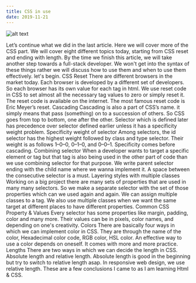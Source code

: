 ```yaml
---
title: CSS in use
date: 2019-11-21
---
```


![alt text](../assets/cssinuse.jpeg)

Let’s continue what we did in the last article. Here we will cover more of the CSS part. We will cover eight different topics today, starting from CSS reset and ending with length. By the time we finish this article, we will take another step towards a full-stack developer. We won't get into the syntax of these things rather we will discuss how to use them and when to use them effectively. let's begin.
CSS Reset
There are different browsers in the market today. Each browser is developed by a different set of developers. So each browser has its own value for each tag in html. We use reset code in CSS to set almost all the necessary tag values to zero or simply reset it. The reset code is available on the internet. The most famous reset code is Eric Meyer’s reset.
Cascading
Cascading is also a part of CSS’s name. it simply means that pass (something) on to a succession of others. So CSS goes from top to bottom, one after the other. Selector which is defined later has precedence over selector defined earlier unless it has a specificity weight problem.
Specificity weight of selector
Among selectors, the id selector has the highest weight followed by class and type selector. Their weight is as follows 1–0–0, 0–1–0, and 0–0–1. Specificity comes before cascading.
Combining selector
When a developer wants to target a specific element or tag but that tag is also being used in the other part of code than we use combining selector for that purpose. We write parent selector ending with the child name where we wanna implement it. A space between the consecutive selector is a must.
Layering styles with multiple classes
Working on a big project there are many sets of properties that are used in many many selectors. So we make a separate selector with the set of those properties which can we used again and again. We can assign multiple classes to a tag. We also use multiple classes when we want the same target at different places to have different properties.
Common CSS Property & Values
Every selector has some properties like margin, padding, color and many more. Their values can be in pixels, color names, and depending on one's creativity.
Colors
There are basically four ways in which we can implement color in CSS. They are through the name of the color, Hexadecimal color code, RGB color, HSL color. An effective way to use a color depends on oneself. It comes with more and more practice.
Lengths
There are two ways in which we can decide the length in CSS. Absolute length and relative length. Absolute length is good in the beginning but try to switch to relative length asap. In responsive web design, we use relative length.
These are a few conclusions I came to as I am learning Html & CSS.
